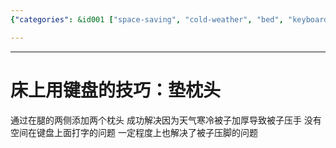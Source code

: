 ```yaml
---
{"categories": &id001 ["space-saving", "cold-weather", "bed", "keyboard", "blankets", "pillows", "comfort"], "category": "Ergonomics", "date": "2023-12-22 23:52:59", "description": "This text presents a practical solution for typing comfortably on a keyboard while using thick blankets in cold weather. By placing two pillows on either side of the legs, it helps create enough space to type without being restricted by the blanket's pressure on hands and feet.", "tags": *id001, "title": "床上用键盘的技巧：垫枕头"}

---
```


------

# 床上用键盘的技巧：垫枕头

通过在腿的两侧添加两个枕头 成功解决因为天气寒冷被子加厚导致被子压手 没有空间在键盘上面打字的问题 一定程度上也解决了被子压脚的问题

